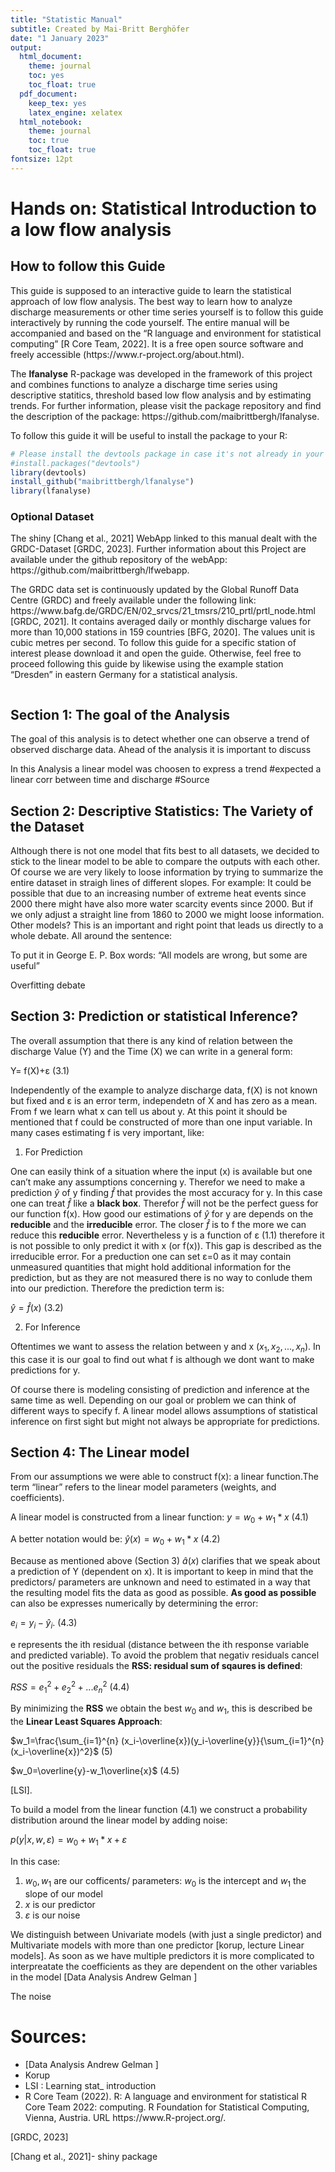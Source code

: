 ```yaml
---
title: "Statistic Manual"
subtitle: Created by Mai-Britt Berghöfer
date: "1 January 2023"
output:
  html_document:
    theme: journal
    toc: yes
    toc_float: true
  pdf_document:
    keep_tex: yes
    latex_engine: xelatex
  html_notebook: 
    theme: journal
    toc: true
    toc_float: true
fontsize: 12pt
---
```


# Hands on: Statistical Introduction to a low flow analysis 


## How to follow this Guide 

This guide is supposed to an interactive guide to learn the statistical approach of low flow analysis. The best way to learn how to analyze discharge measurements or other time series yourself is to follow this guide interactively by running the code yourself. The entire manual will be accompanied and based on the "R language and environment for statistical computing" [R Core Team, 2022]. It is a free open source software and freely accessible (https://www.r-project.org/about.html).

The **lfanalyse** R-package was developed in the framework of this project and combines functions to analyze a discharge time series using descriptive statitics, threshold based low flow analysis and by estimating trends. For further information, please visit the package repository and find the description of the package: https://github.com/maibrittbergh/lfanalyse. 

To follow this guide it will be useful to install the package to your R:
```r

# Please install the devtools package in case it's not already in your library.
#install.packages("devtools") 
library(devtools)
install_github("maibrittbergh/lfanalyse")
library(lfanalyse)
```


### Optional Dataset

The  shiny [Chang et al., 2021] WebApp linked to this manual dealt with the GRDC-Dataset [GRDC, 2023]. Further information about this Project are available under the github repository of the webApp: https://github.com/maibrittbergh/lfwebapp. 

The GRDC data set is continuously updated by the Global Runoff Data Centre (GRDC) and freely available under the following link: https://www.bafg.de/GRDC/EN/02_srvcs/21_tmsrs/210_prtl/prtl_node.html [GRDC, 2021]. It contains averaged daily or monthly discharge values for more than 10,000 stations in 159 countries [BFG, 2020]. The values unit is cubic metres per second. 
To follow this guide for a specific station of interest please download it and open the guide. Otherwise, feel free to proceed following this guide by likewise using the example station "Dresden" in eastern Germany for a statistical analysis. 

```r



```



## Section 1: The goal of the Analysis

The goal of this analysis is to detect whether one can observe a trend of observed discharge data. Ahead of the analysis it is important to discuss 

In this Analysis a linear model was choosen to express a trend #expected a linear corr between time and discharge #Source 

## Section 2: Descriptive Statistics: The Variety of the Dataset

Although there is not one model that fits best to all datasets, we decided to stick to the linear model to be able to compare the outputs with each other. Of course we are very likely to loose information by trying to summarize the entire dataset in straigh lines of different slopes. For example: It could be possible that due to an increasing number of extreme heat events since 2000 there might have also more water scarcity events since 2000. But if we only adjust a straight line from 1860 to 2000 we might loose information. Other models? This is an important and right point that leads us directly to a whole debate. All around the sentence: 

To put it in George E. P. Box words: “All models are wrong, but some are useful”

Overfitting debate 

## Section 3: Prediction or statistical Inference?

The overall assumption that there is any kind of relation between the discharge Value (Y) and the Time (X) we can write in a general form: 

Y= f(X)+ε (3.1)

Independently of the example to analyze discharge data, f(X) is not known but fixed and ε is an error term, independetn of X and has zero as a mean. From f we learn what x can tell us about y. At this point it should be mentioned that f could be constructed of more than one input variable. In many cases estimating f is very important, like: 

1. For Prediction

One can easily think of a situation where the input (x) is available but one can't make any assumptions concerning y. Therefor we need to make a prediction $\hat{y}$ of y finding $\hat{f}$ that provides the most accuracy for y. In this case one can treat $\hat{f}$  like a **black box**. Therefor $\hat{f}$  will not be the perfect guess for our function f(x). How good our estimations of $\hat{y}$ for y are depends on the **reducible** and the **irreducible** error. The closer  $\hat{f}$ is to f the more we can reduce this **reducible** error. Nevertheless y is a function of ε (1.1) therefore it is not possible to only predict it with x (or f(x)). This gap is described as the irreducible error. 
For a preduction  one can set ε=0 as it may contain unmeasured quantities  that might hold additional information for the prediction, but as they are not measured there is no way to conlude them into our prediction. Therefore the prediction term is: 

$\hat{y}=\hat{f}(x)$ (3.2)


2. For Inference

Oftentimes we want to assess the relation between y and x ($x_1, x_2,..., x_n$). In this case it is our goal to find out what f is although we dont want to make predictions for y. 

Of course there is modeling consisting of prediction and inference at the same time as well. Depending on our goal or problem we can think of different ways to specify f. A linear model allows assumptions of statistical inference on first sight but might not always be appropriate for predictions. 


## Section 4: The Linear model
From our assumptions we were able to construct f(x): a linear function.The term "linear" refers to the linear model parameters (weights, and coefficients). 

A linear model is constructed from a linear function: 
$y = w_0 + w_1* x$ (4.1)

A better notation would be:
$\hat{y}(x) = w_0 + w_1* x$ (4.2)

Because as mentioned above (Section 3) $\hat{a}(x)$ clarifies that we speak about a prediction of Y (dependent on x). It is important to keep in mind that the predictors/ parameters are unknown and need to estimated in a way that the resulting model fits the data as good as possible. **As good as possible** can also be expresses numerically by determining the error:

$e_i=y_i-\hat{y}_i$. (4.3)

e represents the ith residual (distance between the ith response variable and predicted variable). To avoid the problem that negativ residuals cancel out the positive residuals the **RSS: residual sum of sqaures is defined**: 

$RSS=e_1^2+e_2^2+...e_n^2$ (4.4)

By minimizing the **RSS** we obtain the best $w_0$ and $w_1$, this is described be the **Linear Least Squares Approach**:

$w_1=\frac{\sum_{i=1}^{n} (x_i-\overline{x})(y_i-\overline{y}}{\sum_{i=1}^{n} (x_i-\overline{x})^2}$ (5)

$w_0=\overline{y}-w_1\overline{x}$ (4.5)


[LSI]. 


To build a model from the linear function (4.1) we construct a probability distribution around the linear model by adding noise: 

$p(y|x,w,ε)=w_0+w_1*x+ε$

In this case: 

1. $w_0, w_1$ are our cofficents/ parameters: $w_0$ is the intercept and $w_1$ the slope of our model
2. $x$ is our predictor 
3. $ε$ is our noise


We distinguish between Univariate models (with just a single predictor) and Multivariate models with more than one predictor [korup, lecture Linear models]. As soon as we have multiple predictors it is more complicated to interpreatate the coefficients as they are dependent on the other variables in the model [Data Analysis Andrew Gelman ]

The noise 





# Sources: 

- [Data Analysis Andrew Gelman ]
- Korup 
- LSI : Learning stat_ introduction
-  R Core Team (2022). R: A language and environment for statistical
R Core Team 2022: computing. R Foundation for Statistical Computing, Vienna, Austria.
 URL https://www.R-project.org/.

[GRDC, 2023]

[Chang et al., 2021]- shiny package